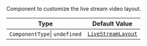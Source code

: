 Component to customize the live stream video layout.

| Type                          | Default Value                                                                                                                                                          |
| ----------------------------- | ---------------------------------------------------------------------------------------------------------------------------------------------------------------------- |
| `ComponentType`\| `undefined` | [`LiveStreamLayout`](https://github.com/GetStream/stream-video-js/blob/main/packages/react-native-sdk/src/components/Livestream/LivestreamLayout/LivestreamLayout.tsx) |
